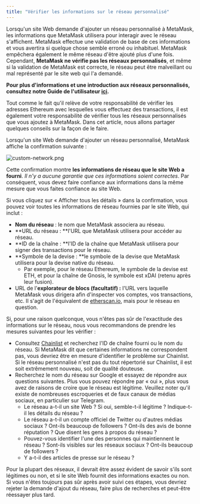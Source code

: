 ```yaml
---
title: "Vérifier les informations sur le réseau personnalisé"
---
```


Lorsqu'un site Web demande d'ajouter un réseau personnalisé à MetaMask, les informations que MetaMask utilisera pour interagir avec le réseau s'affichent. MetaMask effectue une validation de base de ces informations et vous avertira si quelque chose semble erroné ou inhabituel. MetaMask empêchera également le même réseau d'être ajouté plus d'une fois. Cependant, **MetaMask ne vérifie pas les réseaux personnalisés**, et même si la validation de MetaMask est correcte, le réseau peut être malveillant ou mal représenté par le site web qui l'a demandé.

**Pour plus d'informations et une introduction aux réseaux personnalisés, consultez notre Guide de l'utilisateur [ici](/networks-and-sidechains/managing-networks/user-guide-custom-networks-and-sidechains).**

Tout comme le fait qu'il relève de votre responsabilité de vérifier les adresses Ethereum avec lesquelles vous effectuez des transactions, il est également votre responsabilité de vérifier tous les réseaux personnalisés que vous ajoutez à MetaMask. Dans cet article, nous allons partager quelques conseils sur la façon de le faire.

Lorsqu'un site Web demande d'ajouter un réseau personnalisé, MetaMask affiche la confirmation suivante :

<div class="center-container">
  <div class="img-medium">
    <img
      src={
        require("../../../../../../img/i18n/legacy/custom-network.png").default
      }
      alt="custom-network.png"
    />
  </div>
</div>

Cette confirmation montre **les informations de réseau que le site Web a fourni**. _Il n'y a aucune garantie que ces informations soient correctes_. Par conséquent, vous devez faire confiance aux informations dans la même mesure que vous faites confiance au site Web.

Si vous cliquez sur « Afficher tous les détails » dans la confirmation, vous pouvez voir toutes les informations de réseau fournies par le site Web, qui inclut :

- **Nom du réseau** : le nom que MetaMask associera au réseau.
- **URL du réseau : **l'URL que MetaMask utilisera pour accéder au réseau.
- **ID de la chaîne : **l'ID de la chaîne que MetaMask utilisera pour signer des transactions pour le réseau.
- **Symbole de la devise : **le symbole de la devise que MetaMask utilisera pour la devise native du réseau.
  - Par exemple, pour le réseau Ethereum, le symbole de la devise est ETH, et pour la chaîne de Gnosis, le symbole est xDAI (retenu après leur fusion).
- URL de l'**explorateur de blocs (facultatif) :** l'URL vers laquelle MetaMask vous dirigera afin d'inspecter vos comptes, vos transactions, etc. Il s'agit de l'équivalent de [etherscan.io](https://etherscan.io), mais pour le réseau en question.

Si, pour une raison quelconque, vous n'êtes pas sûr de l'exactitude des informations sur le réseau, nous vous recommandons de prendre les mesures suivantes pour les vérifier :

- Consultez [Chainlist](https://chainlist.wtf/) et recherchez l'ID de chaîne fourni ou le nom du réseau. Si MetaMask dit que certaines informations ne correspondent pas, vous devriez être en mesure d'identifier le problème sur Chainlist. Si le réseau personnalisé n'est pas du tout répertorié sur Chainlist, il est soit extrêmement nouveau, soit de qualité douteuse.
- Recherchez le nom du réseau sur Google et essayez de répondre aux questions suivantes. Plus vous pouvez répondre par « oui », plus vous avez de raisons de croire que le réseau est légitime. Veuillez noter qu'il existe de nombreuses escroqueries et de faux canaux de médias sociaux, en particulier sur Telegram.
  - Le réseau a-t-il un site Web ? Si oui, semble-t-il légitime ? Indique-t-il les détails du réseau ?
  - Le réseau a-t-il un compte officiel de Twitter ou d'autres médias sociaux ? Ont-ils beaucoup de followers ? Ont-ils des avis de bonne réputation ? Que disent les gens à propos du réseau ?
  - Pouvez-vous identifier l'une des personnes qui maintiennent le réseau ? Sont-ils visibles sur les réseaux sociaux ? Ont-ils beaucoup de followers ?
  - Y a-t-il des articles de presse sur le réseau ?

Pour la plupart des réseaux, il devrait être assez évident de savoir s'ils sont légitimes ou non, et si le site Web fournit des informations exactes ou non. Si vous n'êtes toujours pas sûr après avoir suivi ces étapes, vous devriez rejeter la demande d'ajout du réseau, faire plus de recherches et peut-être réessayer plus tard.
